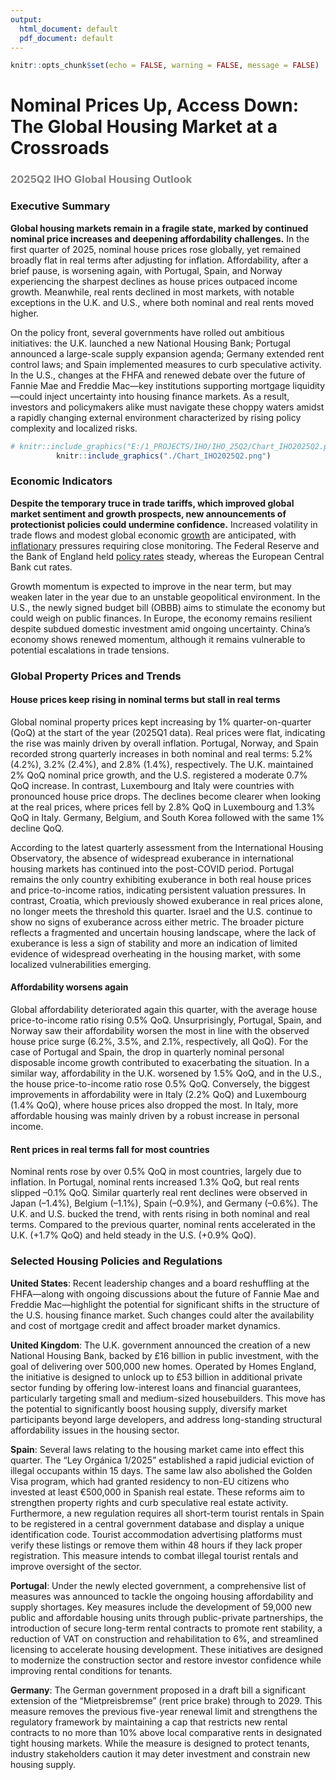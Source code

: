 ```yaml
---
output:
  html_document: default
  pdf_document: default
---
```


```r
knitr::opts_chunk$set(echo = FALSE, warning = FALSE, message = FALSE)
```

# Nominal Prices Up, Access Down: The Global Housing Market at a Crossroads

<h3 style="color:grey;">
  2025Q2 IHO Global Housing Outlook
</h3>

### Executive Summary

**Global housing markets remain in a fragile state, marked by continued nominal price increases and deepening affordability challenges.** In the first quarter of 2025, nominal house prices rose globally, yet remained broadly flat in real terms after adjusting for inflation. Affordability, after a brief pause, is worsening again, with Portugal, Spain, and Norway experiencing the sharpest declines as house prices outpaced income growth. Meanwhile, real rents declined in most markets, with notable exceptions in the U.K. and U.S., where both nominal and real rents moved higher. 

On the policy front, several governments have rolled out ambitious initiatives: the U.K. launched a new National Housing Bank; Portugal announced a large-scale supply expansion agenda; Germany extended rent control laws; and Spain implemented measures to curb speculative activity. In the U.S., changes at the FHFA and renewed debate over the future of Fannie Mae and Freddie Mac—key institutions supporting mortgage liquidity—could inject uncertainty into housing finance markets. As a result, investors and policymakers alike must navigate these choppy waters amidst a rapidly changing external environment characterized by rising policy complexity and localized risks.


<center>

```r
# knitr::include_graphics("E:/1_PROJECTS/IHO/IHO_25Q2/Chart_IHO2025Q2.png")  # adapt path
knitr::include_graphics("./Chart_IHO2025Q2.png")  
``` 
</center>

### Economic Indicators

**Despite the temporary truce in trade tariffs, which improved global market sentiment and growth prospects, new announcements of protectionist policies could undermine confidence.** Increased volatility in trade flows and modest global economic <a href="https://www.dallasfed.org/research/international/dgei/gdp" target="_blank">growth</a> are anticipated, with <a href="https://www.dallasfed.org/research/international/dgei/cpi" target="_blank">inflationary</a> pressures requiring close monitoring. The Federal Reserve and the Bank of England held <a href="https://www.dallasfed.org/research/international/dgei/policy" target="_blank">policy rates</a> steady, whereas the European Central Bank cut rates.

Growth momentum is expected to improve in the near term, but may weaken later in the year due to an unstable geopolitical environment. In the U.S., the newly signed budget bill (OBBB) aims to stimulate the economy but could weigh on public finances. In Europe, the economy remains resilient despite subdued domestic investment amid ongoing uncertainty. China’s economy shows renewed momentum, although it remains vulnerable to potential escalations in trade tensions.

### Global Property Prices and Trends

#### House prices keep rising in nominal terms but stall in real terms

Global nominal property prices kept increasing by 1% quarter-on-quarter (QoQ) at the start of the year (2025Q1 data). Real prices were flat, indicating the rise was mainly driven by overall inflation. Portugal, Norway, and Spain recorded strong quarterly increases in both nominal and real terms: 5.2% (4.2%), 3.2% (2.4%), and 2.8% (1.4%), respectively.  The U.K. maintained 2% QoQ nominal price growth, and the U.S. registered a moderate 0.7% QoQ  increase. In contrast, Luxembourg and Italy were countries with pronounced house price drops. The declines become clearer when looking at the real prices, where prices fell by 2.8% QoQ in Luxembourg and 1.3% QoQ in Italy. Germany, Belgium, and South Korea followed with the same 1% decline QoQ.

According to the latest quarterly assessment from the International Housing Observatory, the absence of widespread exuberance in international housing markets has continued into the post-COVID period. Portugal remains the only country exhibiting exuberance in both real house prices and price-to-income ratios, indicating persistent valuation pressures. In contrast, Croatia, which previously showed exuberance in real prices alone, no longer meets the threshold this quarter. Israel and the U.S. continue to show no signs of exuberance across either metric. The broader picture reflects a fragmented and uncertain housing landscape, where the lack of exuberance is less a sign of stability and more an indication of limited evidence of widespread overheating in the housing market, with some localized vulnerabilities emerging.

#### Affordability worsens again

Global affordability deteriorated again this quarter, with the average house price-to-income ratio rising 0.5% QoQ. Unsurprisingly, Portugal, Spain, and Norway saw their affordability worsen the most in line with the observed house price surge (6.2%, 3.5%, and 2.1%, respectively, all QoQ). For the case of Portugal and Spain, the drop in quarterly nominal personal disposable income growth contributed to exacerbating the situation. In a similar way, affordability in the U.K. worsened by 1.5% QoQ, and in the U.S., the house price-to-income ratio rose 0.5% QoQ. Conversely, the biggest improvements in affordability were in Italy (2.2% QoQ) and Luxembourg (1.4% QoQ), where house prices also dropped the most. In Italy, more affordable housing was mainly driven by a robust increase in personal income.

#### Rent prices in real terms fall for most countries

Nominal rents rose by over 0.5% QoQ in most countries, largely due to inflation. In Portugal, nominal rents increased 1.3% QoQ, but real rents slipped –0.1% QoQ. Similar quarterly real rent declines were observed in Japan (–1.4%), Belgium (–1.1%), Spain (–0.9%), and Germany (–0.6%). The U.K. and U.S. bucked the trend, with rents rising in both nominal and real terms. Compared to the previous quarter, nominal rents accelerated in the U.K. (+1.7% QoQ) and held steady in the U.S. (+0.9% QoQ).


### Selected Housing Policies and Regulations

**United States**: Recent leadership changes and a board reshuffling at the FHFA—along with ongoing discussions about the future of Fannie Mae and Freddie Mac—highlight the potential for significant shifts in the structure of the U.S. housing finance market. Such changes could alter the availability and cost of mortgage credit and affect broader market dynamics.

**United Kingdom**: The U.K. government announced the creation of a new National Housing Bank, backed by £16 billion in public investment, with the goal of delivering over 500,000 new homes. Operated by Homes England, the initiative is designed to unlock up to £53 billion in additional private sector funding by offering low-interest loans and financial guarantees, particularly targeting small and medium-sized housebuilders. This move has the potential to significantly boost housing supply, diversify market participants beyond large developers, and address long-standing structural affordability issues in the housing sector.

**Spain**: Several laws relating to the housing market came into effect this quarter. The “Ley Orgánica 1/2025” established a rapid judicial eviction of illegal occupants within 15 days. The same law also abolished the Golden Visa program, which had granted residency to non-EU citizens who invested at least €500,000 in Spanish real estate. These reforms aim to strengthen property rights and curb speculative real estate activity. Furthermore, a new regulation requires all short-term tourist rentals in Spain to be registered in a central government database and display a unique identification code. Tourist accommodation advertising platforms must verify these listings or remove them within 48 hours if they lack proper registration. This measure intends to combat illegal tourist rentals and improve oversight of the sector.

**Portugal**: Under the newly elected government, a comprehensive list of measures was announced to tackle the ongoing housing affordability and supply shortages. Key measures include the development of 59,000 new public and affordable housing units through public-private partnerships, the introduction of secure long-term rental contracts to promote rent stability, a reduction of VAT on construction and rehabilitation to 6%, and streamlined licensing to accelerate housing development. These initiatives are designed to modernize the construction sector and restore investor confidence while improving rental conditions for tenants.

**Germany**: The German government proposed in a draft bill a significant extension of the “Mietpreisbremse” (rent price brake) through to 2029. This measure removes the previous five-year renewal limit and strengthens the regulatory framework by maintaining a cap that restricts new rental contracts to no more than 10% above local comparative rents in designated tight housing markets. While the measure is designed to protect tenants, industry stakeholders caution it may deter investment and constrain new housing supply.


